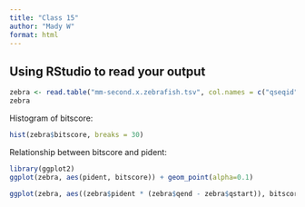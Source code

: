 ```yaml
---
title: "Class 15"
author: "Mady W"
format: html
---
```


## Using RStudio to read your output 

```r
zebra <- read.table("mm-second.x.zebrafish.tsv", col.names = c("qseqid", "sseqid", "pident", "length", "mismatch", "gapopen", "qstart", "qend", "sstart", "send", "evalue", "bitscore"))
zebra
```

Histogram of bitscore: 

```r
hist(zebra$bitscore, breaks = 30)
```

Relationship between bitscore and pident: 

```r
library(ggplot2)
ggplot(zebra, aes(pident, bitscore)) + geom_point(alpha=0.1) 
```
```r
ggplot(zebra, aes((zebra$pident * (zebra$qend - zebra$qstart)), bitscore)) + geom_point(alpha=0.1) + geom_smooth()

```

